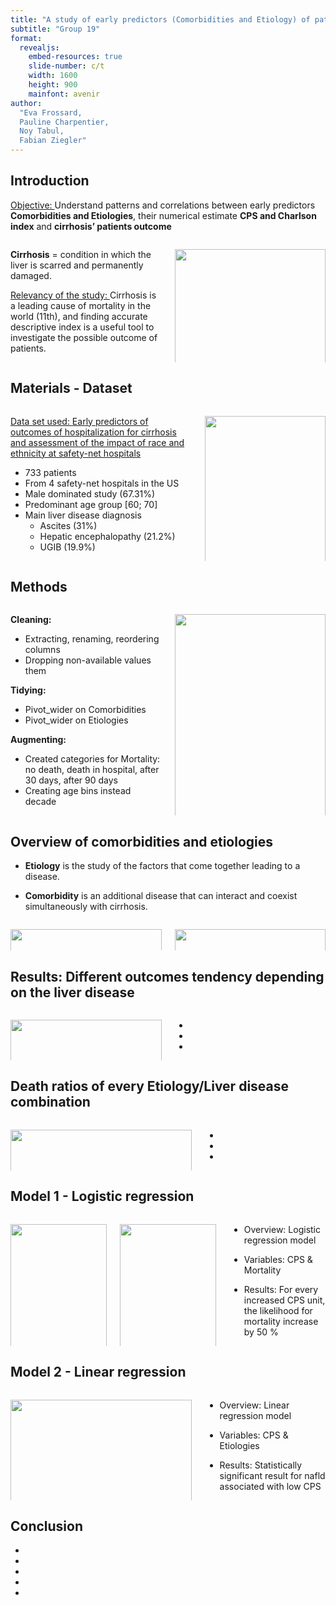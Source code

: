```yaml
---
title: "A study of early predictors (Comorbidities and Etiology) of patient's outcome after cirrhosis hospitalization"
subtitle: "Group 19"
format: 
  revealjs:
    embed-resources: true
    slide-number: c/t
    width: 1600
    height: 900
    mainfont: avenir
author:
  "Eva Frossard,
  Pauline Charpentier,
  Noy Tabul,
  Fabian Ziegler"
---
```


## Introduction

<u>Objective: </u> Understand patterns and correlations between early predictors **Comorbidities and Etiologies**, their numerical estimate **CPS and Charlson index** and **cirrhosis' patients outcome**  

::: columns
::: {.column width="50%"}
**Cirrhosis** = condition in which the liver is scarred and permanently damaged.

<u>Relevancy of the study: </u> Cirrhosis is a leading cause of mortality in the world (11th), and finding accurate descriptive index is a useful tool to investigate the possible outcome of patients.
:::

::: {.column width="50%"}
![](../doc/scheme.png){width="100%"}
:::
:::

## Materials - Dataset

::: columns
::: {.column width="60%"}
<u> Data set used: </u> [Early predictors of outcomes of hospitalization for cirrhosis and assessment of the impact of race and ethnicity at safety-net hospitals](https://datadryad.org/stash/dataset/doi:10.5061/dryad.6gt88dv)

-   733 patients
-   From 4 safety-net hospitals in the US\
-   Male dominated study (67.31%)
-   Predominant age group \[60; 70\]
-   Main liver disease diagnosis
    -   Ascites (31%)
    -   Hepatic encephalopathy (21.2%)
    -   UGIB (19.9%)
:::

::: {.column width="40%"}
![](../results/plots/Age_gender2.png){width="100%"} ![](../results/plots/Overview_LD.png){width="100%"}
:::
:::

## Methods

::: columns
::: {.column width="50%"}
<b>Cleaning: </b>

-   Extracting, renaming, reordering columns
-   Dropping non-available values them

<b>Tidying:</b>

-   Pivot_wider on Comorbidities
-   Pivot_wider on Etiologies

<b>Augmenting:</b>

-   Created categories for Mortality: no death, death in hospital, after 30 days, after 90 days
-   Creating age bins instead decade
:::

::: {.column width="50%"}
![](../doc/workflow.png){width="100%"}
:::
:::

## Overview of comorbidities and etiologies

-   **Etiology** is the study of the factors that come together leading to a disease.

-   **Comorbidity** is an additional disease that can interact and coexist simultaneously with cirrhosis.

::: columns
::: {.column width="50%"}
![](../results/plots/Overview_Etiology.png){width="100%"}
:::

::: {.column width="50%"}
![](../results/plots/Overview_Comorbidities.png){width="100%"}
:::
:::

## Results: Different outcomes tendency depending on the liver disease

::: columns
::: {.column width="50%"}
![](../results/plots/LD_Mortality.png){width="100%"}
:::

::: {.column width="50%"}
-   

-   

-   
:::
:::

## Death ratios of every Etiology/Liver disease combination

::: columns
::: {.column width="60%"}
![](../results/plots/Tile_plot_mortality.png){width="100%"}
:::

::: {.column width="40%"}
-   

-   

-   
:::
:::

## Model 1 - Logistic regression

::: columns
::: {.column width="33%"}
![](../results/plots/boxplot_logistic_confidence_interval){width="100%"}
:::

::: {.column width="33%"}
![](../results/plots/mortality_CPS){width="100%"}
:::

::: {.column width="33%"}
-   Overview: Logistic regression model

-   Variables: CPS & Mortality

-   Results: For every increased CPS unit, the likelihood for mortality increase by 50 %
:::
:::

## Model 2 - Linear regression

::: columns
::: {.column width="60%"}
![](../results/plots/Significance_plot_CPS.png){width="100%"}
:::

::: {.column width="40%"}
-   Overview: Linear regression model

-   Variables: CPS & Etiologies

-   Results: Statistically significant result for nafld associated with low CPS
:::
:::

## Conclusion

-   

- 

-   

- 

-
